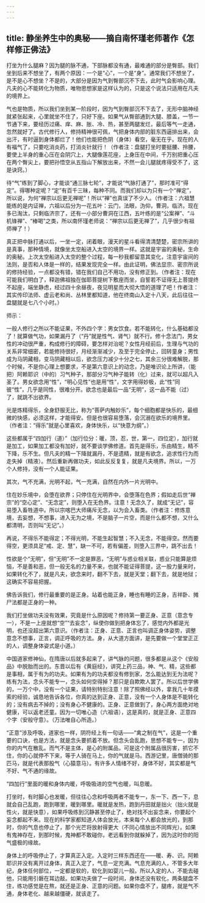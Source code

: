 ```yaml
---
---
---
```

title: 静坐养生中的奥秘——摘自南怀瑾老师著作《怎样修正佛法》
---



打坐为什么腿麻？因为腿的脉不通，下部脉都没有通，最难通的部分是臀部。我们坐到后来不想坐了，有两个原因：一个是“心”，一个是“身”。通常我们不想坐了，是不是心不想坐？不是的，大部分是因为气到臀部沉不下去，此时气会影响心理。凡夫的心不能转化为物质，唯物思想家是这样认为的，只是这个说法只适用在凡夫的境界上。

气也是物质，所以我们坐到某一阶段时，因为气到臀部沉不下去了，无形中脑神经就紧张起来，心里就坐不住了，只好下座。如果气从臀部通到大腿、膝盖，一节一节通下来，要经历过痛、痒、麻、胀、冷、热，甚至两腿发烂，最后等气一走通，忽然就好了。古代修行人，修持精神很可佩，气把身体内部的脏东西逼排出来，会出汗，有时逼到身体都烂了！他们也能把色阴（身体）看空，毫无在乎。现在的人有福气了，只要吃消炎药，打消炎针就行！（作者注：盘腿打坐时要挺腰、拎腰，要使上半身的重心压在会阴穴上，大腿像莲花座，上身压在中间，千万别把重心压在两个臀尖上，要把孙悟空从五指山下解放出来，不然一会儿腿就疼得受不了，这是诀窍。）

待“气”练到了脚心，才能谈“通三脉七轮”，才能说“气脉打通了”，那时准可“得定”。得哪种定呢？“定”有百千三昧，每种不同。而我们却以为只有一个“禅定”，所以说，为何“禅宗以后更无禅呢”！所以“禅”也真误了不少人。（作者注：六祖慧能练的是内证禅，六祖以后分为一花五叶：云门，法眼，沩仰，曹洞，临济。现在多已淘汰，只剩临济宗了，还有一小部分曹洞在江西，五叶练的是“公案禅”、“斗机锋禅”、“棒喝”之类，所以南怀瑾老师说：“禅宗以后更无禅了”，几乎很少有祖师禅了！）

真正把中脉打通以后，一坐一定，闭着眼，漫天的星斗看得清清楚楚，密宗所讲的是真事，那种情境，就像坐太空船进入太空的境界一样。这就是宇宙的奥秘，生命的奥秘。上次太空船进入太空的整个过程，每一秒我都留意其变化，注意宇宙间的法则，是否和人体是一样的，结果发现完全一样。由此证明，佛法显宗、密宗所说的修持经验，一点都没有错，错在我们自己不用功，没有修正到。（作者注：现在可能我们明白了，释迦佛祖独在伽耶菩提树下敷座而坐，自誓若不证得无上菩提终不起座，端坐静虑，经过四十余昼夜，夜见明星而大彻大悟的道理了吧！作者注：其实传印法师、虚云老和尚、丛林里都知道，他在终南山入定十八天，此后往往一盘腿就是七八个小时。）

师示：

一般人修行之所以不能证果，不外四个字：男女饮食。若不能转化，什么基础都没了！就算做气功，如果漏丹了（“丹”就是性气、肾气）就不行。修十念法门，男女性的冲动很严重，构成修行的障碍，要怎样对治呢？女性月经前后，生理与气功的关系非常细密，若能修持很好，月经渐渐减少，及至于完全停止，回转童身；男性成为马阴藏相，变马阴藏相以后，欲念压力减少十分之七，其余三分很难解脱，那个时候，不是你心理上想要求，不是第六意识上的动念，乃是唯识论上所讲，（能把）阿赖耶识（中的）习气种子，那部分习气种子能转（化）过来，就可以超凡入圣了。男女欲念用“性”，“明心见性”也是用“性”，文字用得妙极，此“性”同彼“性”，几乎是同性，很难分开。欲念也是最后一品“无明”，这一品不能（过）了，就跳不出欲界。

光是炼精得乐，全身舒服无比，称为“菩萨内触妙乐”，每个细胞都是快乐的，最细微的快感，必须这样，才能得安。但是也很容易堕落，会沉溺在欲乐的境界里。（作者注：“得乐”就是心里喜欢，身体快乐，以“快意为纲”。）

这些都属于“四加行（道）”（加行位分：暖，顶，忍，世，第一，四位定），加行就是加工，如果加工都没有加好，就不要谈学佛修道。首先是得乐，乐由精生，精不下降，乐不生。但凡夫的精一下降就漏丹，不是遗精，就是有欲念，追求性行为而走失掉（精液）。然后重新再做功夫，如此反反复复，就是凡夫境界。所以，一万个人修持，没有一个人能证果。

其次，气不充满，光明不起，气一充满，自然在内外一片光明中。

住在妙乐境中，会堕在欲界；只停住在光明界中，会堕落在色界；假如走后世“禅宗”的“空心定”、“无念定”，则堕入在无色界。注意！无念久了，就成“无记”，容易堕入畜牲道中。所以宗喀巴大师痛斥无念，以为会入畜类。（作者注：修炼意境，去妄想，不想事，进入无为之境，不是脑子一片空，而是什么都不想，又什么都清明，否则叫“无记”。）

再说，不得乐不能得定；不得光明，不能生起智慧；不入无念，不能得空。然而要得空，更须具足“戒、定、慧”，缺一不可，若有偏差，则堕入三界中，跳不出去！

性欲是个“无明”，但“无明”不一定是罪恶，“无明”与惑业相关联，惑业只能算是烦恼，不是善和恶，但一般无名的力量不来，也就不能证得菩提，这一股力量来时，如果转化不了，就是凡夫，欲念来时，翻不下去，就是天堂；翻下去，就是地狱；这确实不容易把握。

佛告诉我们，修行最重要的是正身。站着也能正身，睡也有睡的正身，吉祥卧、摊尸法都是正身的一种。

我们打坐做功夫没有效果，究竟是什么原因呢？修持第一要正身、正意（意念专一），不是一上座就想“空”“去妄念”，纵使你做到把身体忘了，感觉内外都是光明，也还没超出第六意识。（作者注：正身、正意、正言也叫调正身体姿势，调整意念不想事，正言，调正呼吸的方法。身，从大道方面讲，是先要做一个堂堂正正的人，调整身体姿式是小道。）

中国道家修神仙，在隋唐以后就多起来了，讲气脉的问题，很多都是从这个《安般品》中脱胎而出的。东晋以后有《黄庭经》，讲究上药三品，神、气、精，这些都是事相，属于有为的功夫。如果有为的功夫都没有修到家，怎么能达到无为法呢？练有为法，念头不能专一，念头如何空得掉？那只是自欺欺人罢了。所以后世学佛的，一万个中，没有一个证果，请特别特别注意！除了照佛经以外，拿我几十年摸索的经验，诚恳地告诉各位，你真的达到正身、正意，没有一个人身体是不能转化的；没有病去不掉的；没有身心不健康的。正身、正意做到了，身心两方面绝对地健康，可以返老还童。因为一切唯心造（六祖语），这是真的，就是正身、正意四个字（安般守意）。（万法唯自心所造。）

“正意”涉及呼吸，道家也一样，阴符经上有一句话——“禽之制在气”，这是一个重要的口诀，也是方法，就是念头要抓着不放。但念头会乱跑，思想不能专一，因为你的内气在散乱。而气不是主体，是心的附属品，可是这个附属品很厉害，抓它不住，你的心就停不下来，等于人骑在马上，你的气就是马。西游记里，唐僧骑的那匹马，就是代表那股气（心猿意马）。有许多人情绪不好，身体不好，其实都是气不好、气不通的缘故。

“四加行”里面的暖和身体内暖，呼吸吸进的空气也暖，叫息暖。

打坐时，有时脚心也发暖，但往往心念和呼吸两者不能专一，东一下、西一下，息就会自己乱跑，跑到哪里，暖到哪里。暖就是发热，跑到丹田就是拙火（拙火就是性火，就是快意），如果呼吸练到沉静甚至停止了，绝对找不出妄念来，你要起个妄念都起不来。现在的科学家都知道人体会放光，本来每个人都会放光的，到那时，你的气息也停止了，那个光芒将放射得更大（不同心情放出不同辉光）。如果有鬼神存在，到那时候，鬼神都不敢碰你，老远看到你就躲掉了，因为这时你的阳气盛极的缘故。

身体上的呼吸停止了，才算真正入定。入定时三样东西还在——暖、寿、识。阿赖耶识并没有离开过身体，真正入定了，气息一定充满。气息充满的人，不管多大年纪，身体任何部位，一定都是软的，软化到如婴儿一般。所以入定的人，不能去碰他，只能用引磐在耳边敲。如果功夫做了一段时间，身体还没有软化，两条腿盘不住，练功感觉是在熬，就还是正身、正意的问题。如果你盘不了，腿疼，就是气不通，身体老化、越来越僵硬，就该走了。